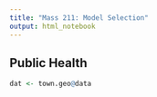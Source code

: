 ```yaml
---
title: "Mass 211: Model Selection"
output: html_notebook
---
```


## Public Health

```r
dat <- town.geo@data

```
